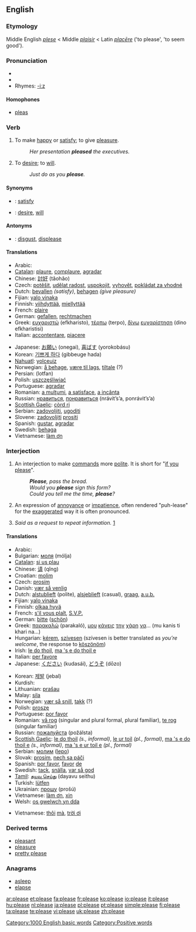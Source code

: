 ==English==

{{rank|outside|beside|worth|696|please|quiet|exclaimed|regard}}

===Etymology===
Middle English ''[[plese]]'' < Middle {{F.}} ''[[plaisir]]'' < Latin ''[[placere|placēre]]'' ('to please', 'to seem good').

===Pronunciation===
*{{IPA|/pliːz/}}
*{{audio|en-us-please.ogg|Audio (US)}}
*Rhymes: [[Rhymes:English:-iːz|-iːz]]

====Homophones====
*[[pleas]]

===Verb===
{{en-verb|pleas|ing}}

# {{transitive}} To make [[happy]] or [[satisfy]]; to give [[pleasure]].
#: ''Her presentation '''pleased''' the executives.''
# {{intransitive}} To [[desire]]; to [[will]].
#: ''Just do as you '''please'''.''

====Synonyms====
*{{italbrac|to make happy}}: [[satisfy]]
*{{italbrac|to desire}}: [[desire]], [[will]]

====Antonyms====
*{{italbrac|to make happy}}: [[disgust]], [[displease]]

====Translations====
{{trans-top|to make happy or satisfy}}
*Arabic: {{ARchar|[[رضى]]}} {{unicode|(raɖá:)}}
*[[Catalan]]: [[plaure]], [[complaure]], [[agradar]]
*Chinese: [[討好]] (tǎohǎo)
*Czech: [[potěšit]], [[udělat radost]], [[uspokojit]], [[vyhovět]], [[pokládat za vhodné]]
*Dutch: [[bevallen]] ''(satisfy)'', [[behagen]] ''(give pleasure)''
*Fijian: [[yalo vinaka]]
*Finnish: [[viihdyttää]], [[miellyttää]]
*French: [[plaire]]
*German: [[gefallen]], [[rechtmachen]]
*Greek: [[ευχαριστώ]] (efkharisto), [[τέρπω]] (terpo), [[δίνω]] [[ευχαρίστηση]] (dino efkharistisi)
*Italian: [[accontentare]], [[piacere]]
{{trans-mid}}
*Japanese: [[お願い]] (onegai), [[喜ばす]] (yorokobásu)
*Korean: [[기쁘게 하다]] (gibbeuge hada)
*[[Nahuatl]]: [[yolceuiz]]
*Norwegian: [[å behage]], [[være til lags]], [[tiltale]] (?)
*Persian: {{FAchar|[[لطفا]]}} (lotfan)
*Polish: [[uszczęśliwiać]]
*Portuguese: [[agradar]]
*Romanian: [[a mulţumi]], [[a satisface]], [[a incânta]]
*Russian: [[нравиться]], [[понравиться]] (nrávit’s’a, ponrávit’s’a)
*[[Scottish Gaelic]]: [[còrd ri]]
*Serbian: [[zadovoljiti]], [[ugoditi]]
*Slovene: [[zadovoljiti]] [[prositi]]
*Spanish: [[gustar]], [[agradar]]
*Swedish: [[behaga]]
*Vietnamese: [[làm ơn]]
{{trans-bottom}}

===Interjection===
{{en-intj}}
# An interjection to make [[command]]s more [[polite]]. It is short for "[[if you please]]".
#: '''''Please''', pass the bread.''
#: ''Would you '''please''' sign this form?''
#: ''Could you tell me the time, '''please'''?''
# An expression of [[annoyance]] or [[impatience]], often rendered "puh-lease" for the [[exaggerated]] way it is often pronounced.
# {{context|Cincinnati, OH, US}} ''Said as a request to repeat information.'' [http://citybeat.com/1999-09-16/cover2.shtml]

====Translations====
{{trans-top|interjection to make commands more polite}}
*Arabic: {{ARchar|[[من فضلك]]}} {{unicode|(min fáɖlak)}}
*Bulgarian: [[моля]] (mólja)
*[[Catalan]]: [[si us plau]]
*Chinese: [[请]] (qǐng)
*Croatian: [[molim]]
*Czech: [[prosím]]
*Danish: [[vær så venlig]]
*Dutch: [[alstublieft]] (polite), [[alsjeblieft]] (casual), [[graag]], [[a.u.b.]]
*Fijian: [[yalo vinaka]]
*Finnish: [[olkaa hyvä]]
*French: [[s'il vous plaît]], [[S.V.P.]]
*German: [[bitte]] ([[schön]])
*Greek: [[παρακαλώ]] (parakaló), [[μου]] [[κάνεις]] [[την]] [[χάρη]] [[να]]... (mu kanis ti khari na...)
*Hungarian: [[kérem]], [[szívesen]] (szívesen is better translated as ''you’re welcome'', the response to [[köszönöm]])
*Irish: [[le do thoil]], [[ma 's e do thoil e]]
*Italian: [[per favore]]
*Japanese: [[ください]] (kudasái), [[どうぞ]] (dōzo)
{{trans-mid}}
*Korean: [[제발]] (jebal)
*Kurdish: {{KUchar|[[بێ زه‌حمه‌ت]]}}
*Lithuanian: [[prašau]]
*Malay: [[sila]]
*Norwegian: [[vær så snill]], [[takk]] (?)
*Polish: [[proszę]]
*Portuguese: [[por favor#Portuguese|por favor]]
*Romanian: [[vă rog]] (singular and plural formal, plural familiar), [[te rog]] (singular familiar)
*Russian: [[пoжaлуйстa]] (požálsta)
*[[Scottish Gaelic]]: [[le do thoil]] ''(s., informal)'', [[le ur toil]] ''(pl., formal)'', [[ma 's e do thoil e]] ''(s., informal)'', [[ma 's e ur toil e]] ''(pl., formal)''
*Serbian: [[молим]] ([[lepo]])
*Slovak: [[prosím]], [[nech sa páči]]
*Spanish: [[por favor#Spanish|por favor]], [[favor#Spanish|favor]] [[de]]
*Swedish: [[tack]], [[snälla]], [[var så god]]
*[[Tamil]]: [[தயவு செய்து]] (dayavu seithu)
*Turkish: [[lütfen]]
*Ukrainian: [[прошу]] (prošú)
*Vietnamese: [[làm ơn]], [[xin]]
*Welsh: [[os gwelwch yn dda]]
{{trans-bottom}}

{{trans-top|expression of annoyance or impatience}}
{{trans-mid}}
*Vietnamese: [[thôi#Vietnamese|thôi]] [[mà#Vietnaemse|mà]], [[trời ơi]]
{{trans-bottom}}

===Derived terms===
*[[pleasant]]
*[[pleasure]]
*[[pretty please]]

===Anagrams===
*[[asleep]]
*[[elapse]]

[[Category:1000 English basic words]]
[[Category:Positive words]]

[[ar:please]]
[[et:please]]
[[fa:please]]
[[fr:please]]
[[ko:please]]
[[io:please]]
[[it:please]]
[[hu:please]]
[[nl:please]]
[[ja:please]]
[[pl:please]]
[[pt:please]]
[[simple:please]]
[[fi:please]]
[[ta:please]]
[[te:please]]
[[vi:please]]
[[uk:please]]
[[zh:please]]